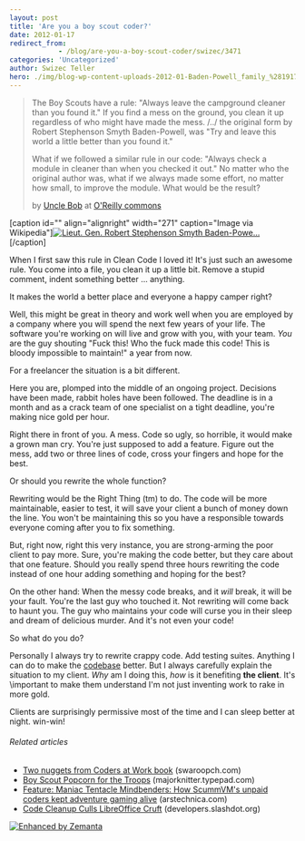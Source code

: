 ```yaml
---
layout: post
title: 'Are you a boy scout coder?'
date: 2012-01-17
redirect_from: 
            - /blog/are-you-a-boy-scout-coder/swizec/3471
categories: 'Uncategorized'
author: Swizec Teller
hero: ./img/blog-wp-content-uploads-2012-01-Baden-Powell_family_%281917%29.jpg
---
```

> The Boy Scouts have a rule: "Always leave the campground cleaner than you found it." If you find a mess on the ground, you clean it up regardless of who might have made the mess. /../ the original form by Robert Stephenson Smyth Baden-Powell, was "Try and leave this world a little better than you found it."
>
>
>
> What if we followed a similar rule in our code: "Always check a module in cleaner than when you checked it out." No matter who the original author was, what if we always made some effort, no matter how small, to improve the module. What would be the result?
>
>
>
> by [Uncle Bob](http://programmer.97things.oreilly.com/wiki/index.php/Uncle_Bob "Uncle Bob") at [O'Reilly commons](http://programmer.97things.oreilly.com/wiki/index.php/The_Boy_Scout_Rule)

\[caption id="" align="alignright" width="271" caption="Image via Wikipedia"][![Lieut. Gen. Robert Stephenson Smyth Baden-Powe...](./img/blog-wp-content-uploads-2012-01-Baden-Powell_family_%281917%29.jpg "Lieut. Gen. Robert Stephenson Smyth Baden-Powe...")](http://commons.wikipedia.org/wiki/File:Baden-Powell_family_%281917%29.jpg)\[/caption]



When I first saw this rule in Clean Code I loved it! It's just such an awesome rule. You come into a file, you clean it up a little bit. Remove a stupid comment, indent something better ... anything.



It makes the world a better place and everyone a happy camper right?



Well, this might be great in theory and work well when you are employed by a company where you will spend the next few years of your life. The software you're working on will live and grow with you, with your team. _You_ are the guy shouting "Fuck this! Who the fuck made this code! This is bloody impossible to maintain!" a year from now.



For a freelancer the situation is a bit different.



Here you are, plomped into the middle of an ongoing project. Decisions have been made, rabbit holes have been followed. The deadline is in a month and as a crack team of one specialist on a tight deadline, you're making nice gold per hour.



Right there in front of you. A mess. Code so ugly, so horrible, it would make a grown man cry. You're just supposed to add a feature. Figure out the mess, add two or three lines of code, cross your fingers and hope for the best.



Or should you rewrite the whole function?



Rewriting would be the Right Thing (tm) to do. The code will be more maintainable, easier to test, it will save your client a bunch of money down the line. You won't be maintaining this so you have a responsible towards everyone coming after you to fix something.



But, right now, right this very instance, you are strong-arming the poor client to pay more. Sure, you're making the code better, but they care about that one feature. Should you really spend three hours rewriting the code instead of one hour adding something and hoping for the best?



On the other hand: When the messy code breaks, and it _will_ break, it will be your fault. You're the last guy who touched it. Not rewriting will come back to haunt you. The guy who maintains your code will curse you in their sleep and dream of delicious murder. And it's not even your code!



So what do you do?



Personally I always try to rewrite crappy code. Add testing suites. Anything I can do to make the [codebase](http://en.wikipedia.org/wiki/Codebase "Codebase") better. But I always carefully explain the situation to my client. _Why_ am I doing this, _how_ is it benefiting **the client**. It's \\important to make them understand I'm not just inventing work to rake in more gold.



Clients are surprisingly permissive most of the time and I can sleep better at night. win-win!

###### Related articles

- [Two nuggets from Coders at Work book](http://www.swaroopch.com/blog/coders-at-work/) (swaroopch.com)
- [Boy Scout Popcorn for the Troops](http://majorknitter.typepad.com/major_knitter/2012/01/boy-scout-popcorn-for-the-troops.html) (majorknitter.typepad.com)
- [Feature: Maniac Tentacle Mindbenders: How ScummVM's unpaid coders kept adventure gaming alive](http://arstechnica.com/gaming/news/2012/01/maniac-tentacle-mindbenders-of-atlantis-how-scummvm-kept-adventure-gaming-alive.ars) (arstechnica.com)
- [Code Cleanup Culls LibreOffice Cruft](http://developers.slashdot.org/story/12/01/14/008236/code-cleanup-culls-libreoffice-cruft) (developers.slashdot.org)

[![Enhanced by Zemanta](http://img.zemanta.com/zemified_e.png?x-id=cd0845b8-94e0-47d9-ae15-be9f3afa1482)](http://www.zemanta.com/ "Enhanced by Zemanta")